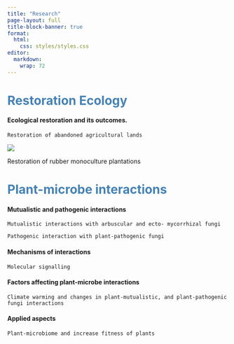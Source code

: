 ```yaml
---
title: "Research"
page-layout: full
title-block-banner: true
format: 
  html: 
    css: styles/styles.css
editor: 
  markdown: 
    wrap: 72
---
```


# Restoration Ecology {style="color: steelblue;"}

#### Ecological restoration and its outcomes.

```         
Restoration of abandoned agricultural lands
```

![](Research/Dolakha_Nepal.jpg)

Restoration of rubber monoculture plantations

# Plant-microbe interactions {style="color: steelblue;"}

#### Mutualistic and pathogenic interactions

```         
Mutualistic interactions with arbuscular and ecto- mycorrhizal fungi

Pathogenic interaction with plant-pathogenic fungi
```

#### Mechanisms of interactions

```         
Molecular signalling
```

#### Factors affecting plant-microbe interactions

```         
Climate warming and changes in plant-mutualistic, and plant-pathogenic fungi interactions
```

#### Applied aspects

```         
Plant-microbiome and increase fitness of plants
```

